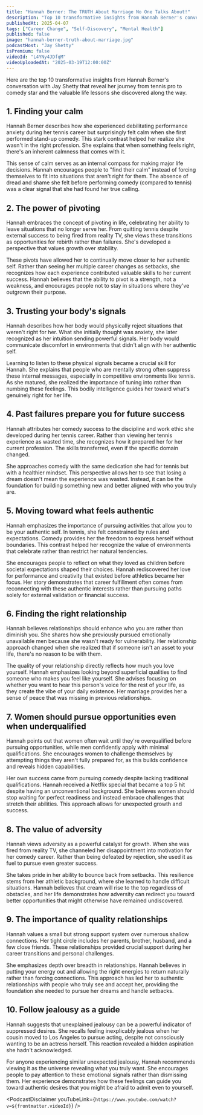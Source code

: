 ```yaml
---
title: "Hannah Berner: The TRUTH About Marriage No One Talks About!"
description: "Top 10 transformative insights from Hannah Berner's conversation with Jay Shetty that reveal her journey from tennis pro to comedy star and the valuable life lessons she discovered along the way."
publishedAt: 2025-04-07
tags: ["Career Change", "Self-Discovery", "Mental Health"]
published: false
image: "hannah-berner-truth-about-marriage.jpg"
podcastHost: "Jay Shetty"
isPremium: false
videoId: "L4YNy4JDfqM"
videoUploadedAt: "2025-03-19T12:00:00Z"
---
```



<PodcastSummaryPageLayout frontmatter={frontmatter}>

Here are the top 10 transformative insights from Hannah Berner's conversation with Jay Shetty that reveal her journey from tennis pro to comedy star and the valuable life lessons she discovered along the way.

## 1. Finding your calm

Hannah Berner describes how she experienced debilitating performance anxiety during her tennis career but surprisingly felt calm when she first performed stand-up comedy. This stark contrast helped her realize she wasn't in the right profession. She explains that when something feels right, there's an inherent calmness that comes with it.

This sense of calm serves as an internal compass for making major life decisions. Hannah encourages people to "find their calm" instead of forcing themselves to fit into situations that aren't right for them. The absence of dread and shame she felt before performing comedy (compared to tennis) was a clear signal that she had found her true calling.

## 2. The power of pivoting

Hannah embraces the concept of pivoting in life, celebrating her ability to leave situations that no longer serve her. From quitting tennis despite external success to being fired from reality TV, she views these transitions as opportunities for rebirth rather than failures. She's developed a perspective that values growth over stability.

These pivots have allowed her to continually move closer to her authentic self. Rather than seeing her multiple career changes as setbacks, she recognizes how each experience contributed valuable skills to her current success. Hannah believes that the ability to pivot is a strength, not a weakness, and encourages people not to stay in situations where they've outgrown their purpose.

## 3. Trusting your body's signals

Hannah describes how her body would physically reject situations that weren't right for her. What she initially thought was anxiety, she later recognized as her intuition sending powerful signals. Her body would communicate discomfort in environments that didn't align with her authentic self.

Learning to listen to these physical signals became a crucial skill for Hannah. She explains that people who are mentally strong often suppress these internal messages, especially in competitive environments like tennis. As she matured, she realized the importance of tuning into rather than numbing these feelings. This bodily intelligence guides her toward what's genuinely right for her life.

## 4. Past failures prepare you for future success

Hannah attributes her comedy success to the discipline and work ethic she developed during her tennis career. Rather than viewing her tennis experience as wasted time, she recognizes how it prepared her for her current profession. The skills transferred, even if the specific domain changed.

She approaches comedy with the same dedication she had for tennis but with a healthier mindset. This perspective allows her to see that losing a dream doesn't mean the experience was wasted. Instead, it can be the foundation for building something new and better aligned with who you truly are.

## 5. Moving toward what feels authentic

Hannah emphasizes the importance of pursuing activities that allow you to be your authentic self. In tennis, she felt constrained by rules and expectations. Comedy provides her the freedom to express herself without boundaries. This contrast helped her recognize the value of environments that celebrate rather than restrict her natural tendencies.

She encourages people to reflect on what they loved as children before societal expectations shaped their choices. Hannah rediscovered her love for performance and creativity that existed before athletics became her focus. Her story demonstrates that career fulfillment often comes from reconnecting with these authentic interests rather than pursuing paths solely for external validation or financial success.

## 6. Finding the right relationship

Hannah believes relationships should enhance who you are rather than diminish you. She shares how she previously pursued emotionally unavailable men because she wasn't ready for vulnerability. Her relationship approach changed when she realized that if someone isn't an asset to your life, there's no reason to be with them.

The quality of your relationship directly reflects how much you love yourself. Hannah emphasizes looking beyond superficial qualities to find someone who makes you feel like yourself. She advises focusing on whether you want to hear this person's voice for the rest of your life, as they create the vibe of your daily existence. Her marriage provides her a sense of peace that was missing in previous relationships.

## 7. Women should pursue opportunities even when underqualified

Hannah points out that women often wait until they're overqualified before pursuing opportunities, while men confidently apply with minimal qualifications. She encourages women to challenge themselves by attempting things they aren't fully prepared for, as this builds confidence and reveals hidden capabilities.

Her own success came from pursuing comedy despite lacking traditional qualifications. Hannah received a Netflix special that became a top 5 hit despite having an unconventional background. She believes women should stop waiting for perfect readiness and instead embrace challenges that stretch their abilities. This approach allows for unexpected growth and success.

## 8. The value of adversity

Hannah views adversity as a powerful catalyst for growth. When she was fired from reality TV, she channeled her disappointment into motivation for her comedy career. Rather than being defeated by rejection, she used it as fuel to pursue even greater success.

She takes pride in her ability to bounce back from setbacks. This resilience stems from her athletic background, where she learned to handle difficult situations. Hannah believes that cream will rise to the top regardless of obstacles, and her life demonstrates how adversity can redirect you toward better opportunities that might otherwise have remained undiscovered.

## 9. The importance of quality relationships

Hannah values a small but strong support system over numerous shallow connections. Her tight circle includes her parents, brother, husband, and a few close friends. These relationships provided crucial support during her career transitions and personal challenges.

She emphasizes depth over breadth in relationships. Hannah believes in putting your energy out and allowing the right energies to return naturally rather than forcing connections. This approach has led her to authentic relationships with people who truly see and accept her, providing the foundation she needed to pursue her dreams and handle setbacks.

## 10. Follow jealousy as a guide

Hannah suggests that unexplained jealousy can be a powerful indicator of suppressed desires. She recalls feeling inexplicably jealous when her cousin moved to Los Angeles to pursue acting, despite not consciously wanting to be an actress herself. This reaction revealed a hidden aspiration she hadn't acknowledged.

For anyone experiencing similar unexpected jealousy, Hannah recommends viewing it as the universe revealing what you truly want. She encourages people to pay attention to these emotional signals rather than dismissing them. Her experience demonstrates how these feelings can guide you toward authentic desires that you might be afraid to admit even to yourself.

<PodcastDisclaimer
  youTubeLink={`https://www.youtube.com/watch?v=${frontmatter.videoId}`}
/>

</PodcastSummaryPageLayout>
